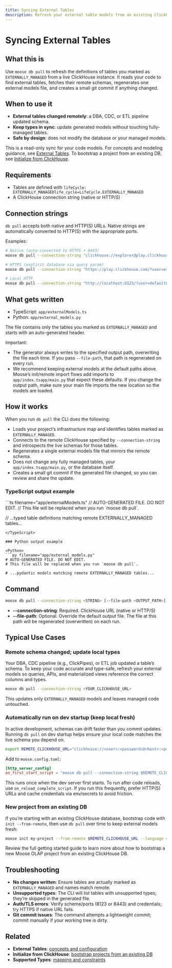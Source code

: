 ```yaml
---
title: Syncing External Tables
description: Refresh your external table models from an existing ClickHouse database
---
```



# Syncing External Tables

<LanguageSwitcher />

## What this is

Use `moose db pull` to refresh the definitions of tables you marked as `EXTERNALLY_MANAGED` from a live ClickHouse instance. It reads your code to find external tables, fetches their remote schemas, regenerates one external models file, and creates a small git commit if anything changed.

## When to use it

- **External tables changed remotely**: a DBA, CDC, or ETL pipeline updated schema.
- **Keep types in sync**: update generated models without touching fully-managed tables.
- **Safe by design**: does not modify the database or your managed models.

<Callout type="info">This is a read-only sync for your code models. For concepts and modeling guidance, see [External Tables](/moose/olap/external-tables). To bootstrap a project from an existing DB, see [Initialize from ClickHouse](/moose/getting-started/from-clickhouse).</Callout>

## Requirements

- Tables are defined with <TypeScript inline>`lifeCycle: EXTERNALLY_MANAGED`</TypeScript><Python inline>`life_cycle=LifeCycle.EXTERNALLY_MANAGED`</Python>
- A ClickHouse connection string (native or HTTP/S)

## Connection strings

`db pull` accepts both native and HTTP(S) URLs. Native strings are automatically converted to HTTP(S) with the appropriate ports.

Examples:

```bash filename="Terminal" copy
# Native (auto-converted to HTTPS + 8443)
moose db pull --connection-string "clickhouse://explorer@play.clickhouse.com:9440/default"

# HTTPS (explicit database via query param)
moose db pull --connection-string "https://play.clickhouse.com/?user=explorer&database=default"

# Local HTTP
moose db pull --connection-string "http://localhost:8123/?user=default&database=default"
```

## What gets written

- TypeScript: `app/externalModels.ts`
- Python: `app/external_models.py`

The file contains only the tables you marked as `EXTERNALLY_MANAGED` and starts with an auto-generated header.

Important:

- The generator always writes to the specified output path, overwriting the file each time. If you pass `--file-path`, that path is regenerated on every run.
- We recommend keeping external models at the default paths above. Moose’s init/remote import flows add imports to <TypeScript inline>`app/index.ts`</TypeScript><Python inline>`app/main.py`</Python> that expect these defaults. If you change the output path, make sure your main file imports the new location so the models are loaded.

## How it works

When you run `db pull` the CLI does the following:

- Loads your project’s infrastructure map and identifies tables marked as `EXTERNALLY_MANAGED`.
- Connects to the remote ClickHouse specified by `--connection-string` and introspects the live schemas for those tables.
- Regenerates a single external models file that mirrors the remote schema.
- Does not change any fully managed tables, your <TypeScript inline>`app/index.ts`</TypeScript><Python inline>`app/main.py`</Python>, or the database itself.
- Creates a small git commit if the generated file changed, so you can review and share the update.

### TypeScript output example

<TypeScript>
```ts filename="app/externalModels.ts"
// AUTO-GENERATED FILE. DO NOT EDIT.
// This file will be replaced when you run `moose db pull`.

// ...typed table definitions matching remote EXTERNALLY_MANAGED tables...
```
</TypeScript>

### Python output example

<Python>
```py filename="app/external_models.py"
# AUTO-GENERATED FILE. DO NOT EDIT.
# This file will be replaced when you run `moose db pull`.

# ...pydantic models matching remote EXTERNALLY_MANAGED tables...
```
</Python>

## Command

```bash filename="Terminal" copy
moose db pull --connection-string <STRING> [--file-path <OUTPUT_PATH>]
```

- **--connection-string**: Required. ClickHouse URL (native or HTTP/S)
- **--file-path**: Optional. Override the default output file. The file at this path will be regenerated (overwritten) on each run.

## Typical Use Cases

### Remote schema changed; update local types
  Your DBA, CDC pipeline (e.g., ClickPipes), or ETL job updated a table’s schema. To keep your code accurate and type-safe, refresh your external models so queries, APIs, and materialized views reference the correct columns and types.
  ```bash filename="Terminal" copy
  moose db pull --connection-string <YOUR_CLICKHOUSE_URL>
  ```
  This updates only `EXTERNALLY_MANAGED` models and leaves managed code untouched.

### Automatically run on dev startup (keep local fresh)
  In active development, schemas can drift faster than you commit updates. Running `db pull` on dev startup helps ensure your local code matches the live schema you depend on.
  ```bash filename="Terminal" copy
  export REMOTE_CLICKHOUSE_URL="clickhouse://<user>:<password>@<host>:<port>/<database>"
  ```
  Add to `moose.config.toml`:
  ```toml filename="moose.config.toml" copy
  [http_server_config]
  on_first_start_script = "moose db pull --connection-string $REMOTE_CLICKHOUSE_URL"
  ```
  This runs once when the dev server first starts. To run after code reloads, use `on_reload_complete_script`. If you run this frequently, prefer HTTP(S) URLs and cache credentials via env/secrets to avoid friction.

### New project from an existing DB
  If you’re starting with an existing ClickHouse database, bootstrap code with `init --from-remote`, then use `db pull` over time to keep external models fresh:
  ```bash filename="Terminal" copy
  moose init my-project --from-remote $REMOTE_CLICKHOUSE_URL --language <typescript|python>
  ```

  <Callout type="info" title="See the full guide" ctaLink="/moose/getting-started/from-clickhouse" ctaLabel="Get started">
  Review the full getting started guide to learn more about how to bootstrap a new Moose OLAP project from an existing ClickHouse DB.
  </Callout>

## Troubleshooting

- **No changes written**: Ensure tables are actually marked as `EXTERNALLY_MANAGED` and names match remote.
- **Unsupported types**: The CLI will list tables with unsupported types; they’re skipped in the generated file.
- **Auth/TLS errors**: Verify scheme/ports (8123 or 8443) and credentials; try HTTPS if native URL fails.
- **Git commit issues**: The command attempts a lightweight commit; commit manually if your working tree is dirty.

## Related

- **External Tables**: <a href="/moose/olap/external-tables">concepts and configuration</a>
- **Initialize from ClickHouse**: <a href="/moose/getting-started/from-clickhouse">bootstrap projects from an existing DB</a>
- **Supported Types**: <a href="/moose/olap/supported-types">mapping and constraints</a>


